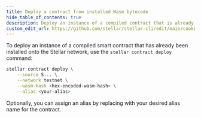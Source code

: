 ```yaml
---
title: Deploy a contract from installed Wasm bytecode
hide_table_of_contents: true
description: Deploy an instance of a compiled contract that is already installed on the network
custom_edit_url: https://github.com/stellar/stellar-cli/edit/main/cookbook/deploy-contract.mdx
---
```


To deploy an instance of a compiled smart contract that has already been installed onto the Stellar network, use the `stellar contract deploy` command:

```bash
stellar contract deploy \
    --source S... \
    --network testnet \
    --wasm-hash <hex-encoded-wasm-hash> \
    --alias <your-alias>
```

Optionally, you can assign an alias by replacing <your-alias> with your desired alias name for the contract.
